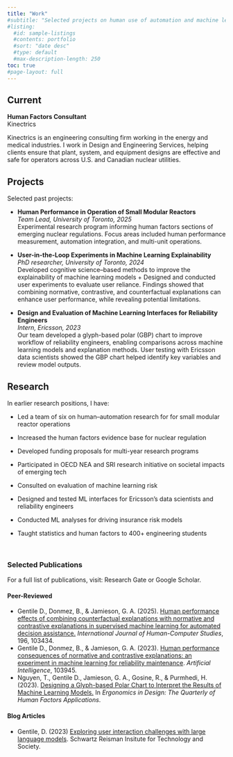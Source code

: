 ```yaml
---
title: "Work"
#subtitle: "Selected projects on human use of automation and machine learning systems in digital work environments."
#listing:
  #id: sample-listings
  #contents: portfolio
  #sort: "date desc"
  #type: default
  #max-description-length: 250
toc: true
#page-layout: full
---
```


## Current

**Human Factors Consultant**\
Kinectrics

Kinectrics is an engineering consulting firm working in the energy and medical industries. I work in Design and Engineering Services, helping clients ensure that plant, system, and equipment designs are effective and safe for operators across U.S. and Canadian nuclear utilities.

## Projects

Selected past projects:

<!-- ::: {#sample-listings} -->

<!-- ::: -->

-   **Human Performance in Operation of Small Modular Reactors**\
    *Team Lead, University of Toronto, 2025*\
    Experimental research program informing human factors sections of emerging nuclear regulations. Focus areas included human performance measurement, automation integration, and multi-unit operations.

-   **User-in-the-Loop Experiments in Machine Learning Explainability**\
    *PhD researcher, University of Toronto, 2024*\
    Developed cognitive science--based methods to improve the explainability of machine learning models + Designed and conducted user experiments to evaluate user reliance. Findings showed that combining normative, contrastive, and counterfactual explanations can enhance user performance, while revealing potential limitations.

-   **Design and Evaluation of Machine Learning Interfaces for Reliability Engineers**\
    *Intern, Ericsson, 2023*\
    Our team developed a glyph-based polar (GBP) chart to improve workflow of reliability engineers, enabling comparisons across machine learning models and explanation methods. User testing with Ericsson data scientists showed the GBP chart helped identify key variables and review model outputs.

## Research

In earlier research positions, I have:

-   Led a team of six on human--automation research for for small modular reactor operations

-   Increased the human factors evidence base for nuclear regulation

-   Developed funding proposals for multi-year research programs

-   Participated in OECD NEA and SRI research initiative on societal impacts of emerging tech

-   Consulted on evaluation of machine learning risk

-   Designed and tested ML interfaces for Ericsson's data scientists and reliability engineers

-   Conducted ML analyses for driving insurance risk models

-   Taught statistics and human factors to 400+ engineering students

    \

### Selected Publications

For a full list of publications, visit: Research Gate or Google Scholar.

#### Peer-Reviewed

-   Gentile D., Donmez, B., & Jamieson, G. A. (2025). [Human performance effects of combining counterfactual explanations with normative and contrastive explanations in supervised machine learning for automated decision assistance.](https://www.sciencedirect.com/science/article/pii/S1071581924002179) *International Journal of Human-Computer Studies*, 196, 103434.\
-   Gentile D., Donmez, B., & Jamieson, G. A. (2023). [Human performance consequences of normative and contrastive explanations: an experiment in machine learning for reliability maintenance](https://www.sciencedirect.com/science/article/pii/S0004370223000917). *Artificial Intelligence*, 103945.\
-   Nguyen, T., Gentile D., Jamieson, G. A., Gosine, R., & Purmhedi, H. (2023). [Designing a Glyph-based Polar Chart to Interpret the Results of Machine Learning Models.](https://journals.sagepub.com/doi/abs/10.1177/10648046231166047) In *Ergonomics in Design: The Quarterly of Human Factors Applications*.

#### Blog Articles

-   Gentile, D. (2023) [Exploring user interaction challenges with large language models](https://srinstitute.utoronto.ca/news/exploring-user-interaction-challenges-with-large-language-models). Schwartz Reisman Insitute for Technology and Society.
